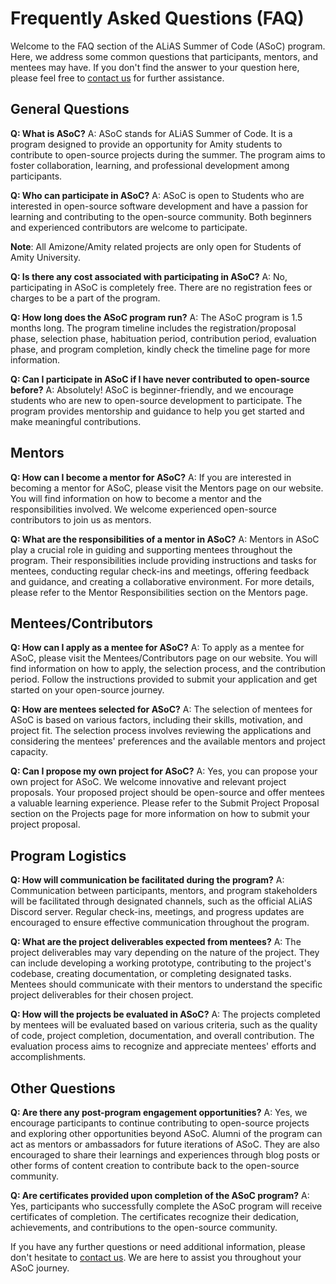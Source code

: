 # Frequently Asked Questions (FAQ)

Welcome to the FAQ section of the ALiAS Summer of Code (ASoC) program. Here, we address some common questions that participants, mentors, and mentees may have. If you don't find the answer to your question here, please feel free to [contact us](/contact-us) for further assistance.

## General Questions

**Q: What is ASoC?**
A: ASoC stands for ALiAS Summer of Code. It is a program designed to provide an opportunity for Amity students to contribute to open-source projects during the summer. The program aims to foster collaboration, learning, and professional development among participants.

**Q: Who can participate in ASoC?**
A: ASoC is open to Students who are interested in open-source software development and have a passion for learning and contributing to the open-source community. Both beginners and experienced contributors are welcome to participate.

**Note**: All Amizone/Amity related projects are only open for Students of Amity University.

**Q: Is there any cost associated with participating in ASoC?**
A: No, participating in ASoC is completely free. There are no registration fees or charges to be a part of the program.

**Q: How long does the ASoC program run?**
A: The ASoC program is 1.5 months long. The program timeline includes the registration/proposal phase, selection phase, habituation period, contribution period, evaluation phase, and program completion, kindly check the timeline page for more information.

**Q: Can I participate in ASoC if I have never contributed to open-source before?**
A: Absolutely! ASoC is beginner-friendly, and we encourage students who are new to open-source development to participate. The program provides mentorship and guidance to help you get started and make meaningful contributions.

## Mentors

**Q: How can I become a mentor for ASoC?**
A: If you are interested in becoming a mentor for ASoC, please visit the Mentors page on our website. You will find information on how to become a mentor and the responsibilities involved. We welcome experienced open-source contributors to join us as mentors.

**Q: What are the responsibilities of a mentor in ASoC?**
A: Mentors in ASoC play a crucial role in guiding and supporting mentees throughout the program. Their responsibilities include providing instructions and tasks for mentees, conducting regular check-ins and meetings, offering feedback and guidance, and creating a collaborative environment. For more details, please refer to the Mentor Responsibilities section on the Mentors page.

## Mentees/Contributors

**Q: How can I apply as a mentee for ASoC?**
A: To apply as a mentee for ASoC, please visit the Mentees/Contributors page on our website. You will find information on how to apply, the selection process, and the contribution period. Follow the instructions provided to submit your application and get started on your open-source journey.

**Q: How are mentees selected for ASoC?**
A: The selection of mentees for ASoC is based on various factors, including their skills, motivation, and project fit. The selection process involves reviewing the applications and considering the mentees' preferences and the available mentors and project capacity.

**Q: Can I propose my own project for ASoC?**
A: Yes, you can propose your own project for ASoC. We welcome innovative and relevant project proposals. Your proposed project should be open-source and offer mentees a valuable learning experience. Please refer to the Submit Project Proposal section on the Projects page for more information on how to submit your project proposal.

## Program Logistics

**Q: How will communication be facilitated during the program?**
A: Communication between participants, mentors, and program stakeholders will be facilitated through designated channels, such as the official ALiAS Discord server. Regular check-ins, meetings, and progress updates are encouraged to ensure effective communication throughout the program.

**Q: What are the project deliverables expected from mentees?**
A: The project deliverables may vary depending on the nature of the project. They can include developing a working prototype, contributing to the project's codebase, creating documentation, or completing designated tasks. Mentees should communicate with their mentors to understand the specific project deliverables for their chosen project.

**Q: How will the projects be evaluated in ASoC?**
A: The projects completed by mentees will be evaluated based on various criteria, such as the quality of code, project completion, documentation, and overall contribution. The evaluation process aims to recognize and appreciate mentees' efforts and accomplishments.

## Other Questions

**Q: Are there any post-program engagement opportunities?**
A: Yes, we encourage participants to continue contributing to open-source projects and exploring other opportunities beyond ASoC. Alumni of the program can act as mentors or ambassadors for future iterations of ASoC. They are also encouraged to share their learnings and experiences through blog posts or other forms of content creation to contribute back to the open-source community.

**Q: Are certificates provided upon completion of the ASoC program?**
A: Yes, participants who successfully complete the ASoC program will receive certificates of completion. The certificates recognize their dedication, achievements, and contributions to the open-source community.

If you have any further questions or need additional information, please don't hesitate to [contact us](/contact-us). We are here to assist you throughout your ASoC journey.
